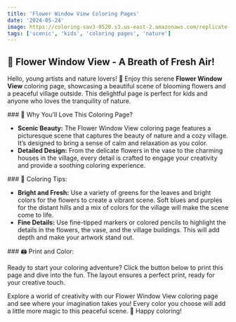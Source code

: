 ```yaml
---
title: 'Flower Window View Coloring Pages'
date: '2024-05-24'
image: https://coloring-sav3-0520.s3.us-east-2.amazonaws.com/replicate-prediction-2yq7hzwpvdrgm0cfn1kt7wd4pg.png
tags: ['scenic', 'kids', 'coloring pages', 'nature']
---
```


## 🌼 Flower Window View - A Breath of Fresh Air!

Hello, young artists and nature lovers! 🎨 Enjoy this serene **Flower Window View** coloring page, 
showcasing a beautiful scene of blooming flowers and a peaceful village outside. This delightful page is perfect for kids 
and anyone who loves the tranquility of nature.

<div style={{ marginTop: '20px' }}></div>
### 🌟 Why You’ll Love This Coloring Page?

- **Scenic Beauty:** The Flower Window View coloring page features a picturesque scene that captures the beauty of nature and a cozy village. It’s designed to bring a sense of calm and relaxation as you color.
- **Detailed Design:** From the delicate flowers in the vase to the charming houses in the village, every detail is crafted to engage your creativity and provide a soothing coloring experience.

<div style={{ marginTop: '20px' }}></div>
### 🎨 Coloring Tips:

- **Bright and Fresh:** Use a variety of greens for the leaves and bright colors for the flowers to create a vibrant scene. Soft blues and purples for the distant hills and a mix of colors for the village will make the scene come to life.
- **Fine Details:** Use fine-tipped markers or colored pencils to highlight the details in the flowers, the vase, and the village buildings. This will add depth and make your artwork stand out.

<div style={{ marginTop: '20px' }}></div>
### 🖨️ Print and Color:

Ready to start your coloring adventure? Click the button below to print this page and dive into the fun. The layout ensures a perfect print, ready for your creative touch.


Explore a world of creativity with our Flower Window View coloring page and see where your imagination takes you! Every color you choose will add a little more magic to this peaceful scene. 🌈 Happy coloring!
